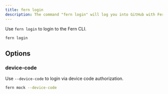 ```yaml
---
title: fern login
description: The command "fern login" will log you into GitHub with Fern. 
---
```


Use `fern login` to login to the Fern CLI.

```bash
fern login
```

## Options

### device-code

Use `--device-code` to login via device code authorization. 

```bash
fern mock --device-code
```
